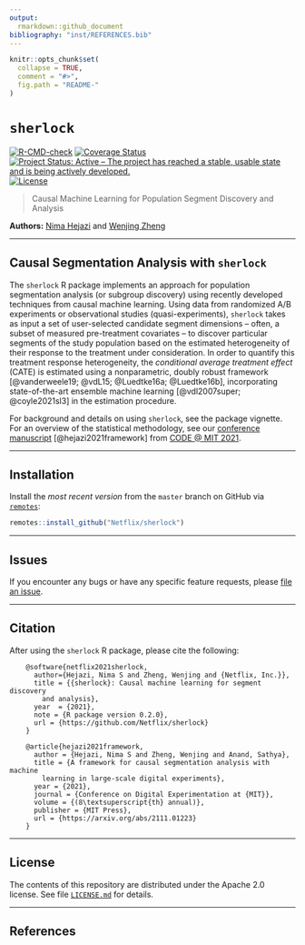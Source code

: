 ```yaml
---
output:
  rmarkdown::github_document
bibliography: "inst/REFERENCES.bib"
---
```


<!-- README.md is generated from README.Rmd. Please edit that file -->

```r
knitr::opts_chunk$set(
  collapse = TRUE,
  comment = "#>",
  fig.path = "README-"
)
```

# `sherlock`

<!-- badges: start -->
[![R-CMD-check](https://github.com/Netflix/sherlock/workflows/R-CMD-check/badge.svg)](https://github.com/Netflix/sherlock/actions)
[![Coverage Status](https://img.shields.io/codecov/c/github/Netflix/sherlock/master.svg)](https://codecov.io/github/Netflix/sherlock?branch=master)
[![Project Status: Active – The project has reached a stable, usable state and is being actively developed.](https://www.repostatus.org/badges/latest/active.svg)](https://www.repostatus.org/#active)
[![License](https://img.shields.io/badge/License-Apache%202.0-blue.svg)](https://opensource.org/licenses/Apache-2.0)
<!-- badges: end -->

> Causal Machine Learning for Population Segment Discovery and Analysis

__Authors:__ [Nima Hejazi](https://nimahejazi.org) and [Wenjing
Zheng](https://www.linkedin.com/in/wenjing-zheng/)

---

## Causal Segmentation Analysis with `sherlock`

The `sherlock` R package implements an approach for population segmentation
analysis (or subgroup discovery) using recently developed techniques from causal
machine learning. Using data from randomized A/B experiments or observational
studies (quasi-experiments), `sherlock` takes as input a set of user-selected
candidate segment dimensions -- often, a subset of measured pre-treatment
covariates -- to discover particular segments of the study population based on
the estimated heterogeneity of their response to the treatment under
consideration. In order to quantify this treatment response heterogeneity, the
_conditional average treatment effect_ (CATE) is estimated using a
nonparametric, doubly robust framework [@vanderweele19; @vdL15; @Luedtke16a;
@Luedtke16b], incorporating state-of-the-art ensemble machine learning
[@vdl2007super; @coyle2021sl3] in the estimation procedure.

For background and details on using `sherlock`, see the package vignette.  For
an overview of the statistical methodology, see our [conference
manuscript](https://arxiv.org/abs/2111.01223) [@hejazi2021framework] from [CODE
@ MIT
2021](https://ide.mit.edu/events/2021-conference-on-digital-experimentation-mit-codemit/).

---

## Installation

Install the _most recent version_ from the `master` branch on GitHub via
[`remotes`](https://CRAN.R-project.org/package=remotes):

```r
remotes::install_github("Netflix/sherlock")
```

<!--
Eventually, the package will make its way to [CRAN](https://CRAN.R-project.org).
At that point, a stable version may be installed via

```r
install.packages("sherlock")
```
-->

---

## Issues

If you encounter any bugs or have any specific feature requests, please [file an
issue](https://github.com/Netflix/sherlock/issues).

---

## Citation

After using the `sherlock` R package, please cite the following:

        @software{netflix2021sherlock,
          author={Hejazi, Nima S and Zheng, Wenjing and {Netflix, Inc.}},
          title = {{sherlock}: Causal machine learning for segment discovery
            and analysis},
          year  = {2021},
          note = {R package version 0.2.0},
          url = {https://github.com/Netflix/sherlock}
        }

        @article{hejazi2021framework,
          author = {Hejazi, Nima S and Zheng, Wenjing and Anand, Sathya},
          title = {A framework for causal segmentation analysis with machine
            learning in large-scale digital experiments},
          year = {2021},
          journal = {Conference on Digital Experimentation at {MIT}},
          volume = {(8\textsuperscript{th} annual)},
          publisher = {MIT Press},
          url = {https://arxiv.org/abs/2111.01223}
        }

---

## License

The contents of this repository are distributed under the Apache 2.0 license.
See file
[`LICENSE.md`](https://github.com/Netflix/sherlock/blob/master/LICENSE.md) for
details.

---

## References

